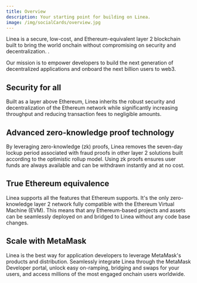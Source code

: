 ```yaml
---
title: Overview
description: Your starting point for building on Linea.
image: /img/socialCards/overview.jpg
---
```


Linea is a secure, low-cost, and Ethereum-equivalent layer 2 blockchain built to bring the world 
onchain without compromising on security and decentralization. . 

Our mission is to empower developers to build the next generation of decentralized applications and 
onboard the next billion users to web3. 

## Security for all

Built as a layer above Ethereum, Linea inherits the robust security and decentralization of the 
Ethereum network while significantly increasing throughput and reducing transaction fees to 
negligible amounts. 

## Advanced zero-knowledge proof technology

By leveraging zero-knowledge (zk) proofs, Linea removes the seven-day lockup period associated with 
fraud proofs in other layer 2 solutions built according to the optimistic rollup model. Using zk
proofs ensures user funds are always available and can be withdrawn instantly and at no cost.

## True Ethereum equivalence

Linea supports all the features that Ethereum supports. It's the only zero-knowledge layer 2 network 
fully compatible with the Ethereum Virtual Machine (EVM). This means that any Ethereum-based 
projects and assets can be seamlessly deployed on and bridged to Linea without any code base 
changes. 

## Scale with MetaMask 

Linea is the best way for application developers to leverage MetaMask's products and distribution. 
Seamlessly integrate Linea through the MetaMask Developer portal, unlock easy on-ramping, bridging 
and swaps for your users, and access millions of the most engaged onchain users worldwide.
